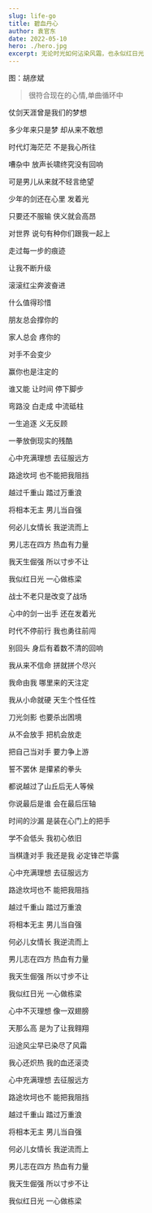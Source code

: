 ```yaml
---
slug: life-go
title: 碧血丹心
author: 袁官东
date: 2022-05-10
hero: ./hero.jpg
excerpt: 无论时光如何沾染风霜，也永似红日光
---
```


<div className={"img-desc"}>图：胡彦斌</div>


> 很符合现在的心情,单曲循环中

<div className="art-container" style={{ marginBottom: 20 }}>
  <Music id="1836086852" />
</div>

<div className="art-container">
  <Music id="1893824371" />
</div>

<div className='art-container'>
  仗剑天涯曾是我们的梦想

多少年来只是梦 却从来不敢想

时代灯海茫茫 不是我心所往

嘈杂中 放声长啸终究没有回响

可是男儿从来就不轻言绝望

少年的剑还在心里 发着光

只要还不服输 侠义就会高昂

对世界 说句有种你们跟我一起上

走过每一步的痕迹

让我不断升级

滚滚红尘奔波奋进

什么值得珍惜

朋友总会撑你的

家人总会 疼你的

对手不会变少

赢你也是注定的

谁又能 让时间 停下脚步

弯路没 白走成 中流砥柱

一生追逐 义无反顾

一拳放倒现实的残酷

心中充满理想 去征服远方

路途坎坷 也不能把我阻挡

越过千重山 踏过万重浪

将相本无主 男儿当自强

何必儿女情长 我逆流而上

男儿志在四方 热血有力量

我天生倔强 所以寸步不让

我似红日光 一心做栋梁

战士不老只是改变了战场

心中的剑一出手 还在发着光

时代不停前行 我也勇往前闯

别回头 身后有着数不清的回响

我从来不信命 拼就拼个尽兴

我命由我 哪里来的天注定

我从小命就硬 天生个性任性

刀光剑影 也要杀出困境

从不会放手 把机会放走

把自己当对手 要力争上游

誓不罢休 是攥紧的拳头

都说越过了山丘后无人等候

你说最后是谁 会在最后压轴

时间的沙漏 是装在心门上的把手

学不会低头 我初心依旧

当棋逢对手 我还是我 必定锋芒毕露

心中充满理想 去征服远方

路途坎坷也不 能把我阻挡

越过千重山 踏过万重浪

将相本无主 男儿当自强

何必儿女情长 我逆流而上

男儿志在四方 热血有力量

我天生倔强 所以寸步不让

我似红日光 一心做栋梁

心中不灭理想 像一双翅膀

天那么高 是为了让我翱翔

沿途风尘早已染尽了风霜

我心还炽热 我的血还滚烫

心中充满理想 去征服远方

路途坎坷也不 能把我阻挡

越过千重山 踏过万重浪

将相本无主 男儿当自强

何必儿女情长 我逆流而上

男儿志在四方 热血有力量

我天生倔强 所以寸步不让

我似红日光 一心做栋梁

</div>
